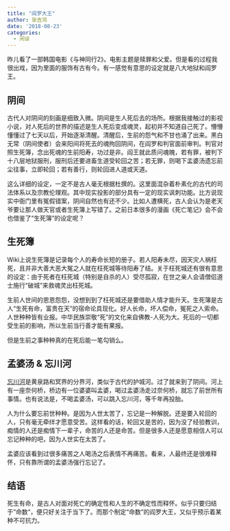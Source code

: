 ```yaml
---
title: "阎罗大王"
author: 张吉鸿
date: '2018-08-23'
categories:
  - 闲谈
---
```


昨儿看了一部韩国电影《与神同行2》。电影主题是赎罪和父爱。但是看的过程我很出戏，因为里面的服饰有古有今。有一感觉有意思的设定就是八大地狱和阎罗王。

## 阴间

古代人对阴间的刻画是细致入微。阴间是生人死后去的场所。根据我接触过的影视小说，对人死后的世界的描述是生人死后变成魂灵，起初并不知道自己死了。懵懵懂懂过了七天以后，开始逐渐清醒。清醒后，生前的怨气和不甘也涌了出来。黑白无常（阴间使者）会来阳间将死去的魂拘回阴间，在阎罗和判官面前审判。判官对照生死簿，念出死魂的生前阳寿，功过是非。阎王就此质问魂魄，若有罪，被判下十八层地狱服刑，服刑后还要进畜生道受轮回之苦；若无罪，则喝下孟婆汤遗忘前尘往事，立即轮回；若有善行，则轮回进人道或天道。

这么详细的设定，一定不是古人毫无根据杜撰的。这里面混杂着朴素化的古代的司法体系以及宗教伦理观。其中现实投影的部分具有一定的现实讽刺功能。比方说现实中衙门里有冤假错案，阴间自然也有还不少。比如人遭横死，古人会认为是老天爷要让那人做天官或者生死簿上写错了。之前日本很多的漫画《死亡笔记》会不会也借鉴了“生死簿”的设定呢？

## 生死簿

Wiki上说生死簿是记录每个人的寿命长短的册子。若人阳寿未尽，因天灾人祸枉死，且并非大善大恶大冤之人就在枉死城等待阳寿了结。关于枉死城还有很有意思的设定：由于死者在枉死城（特别是自杀的人）受尽孤寂，在世之亲人会请僧侣道士施行“破城”来救魂灵出枉死城。

生前人世间的恩恩怨怨，没想到到了枉死城还是要借助人情才能升天。生死簿是古人“生死有命，富贵在天”的宿命论具现化。好人长命，坏人偿命，冤死之人索命。人世种种皆有业报。中华民族崇敬“死”的文化来自佛教-人死为大。死后的一切都受生前的影响，所以生前当行善才能有果报。

但是生前之事种种真的在死后能一笔勾销么。

## 孟婆汤 & 忘川河

[忘川河](https://baike.baidu.com/item/忘川河/80241)是黄泉路和冥界的分界河，类似于古代的护城河。过了就来到了阴间。河上有一座奈何桥，桥边有一位婆婆叫孟婆，喝过孟婆汤走过奈何桥，就忘了前世所有事情。也有说法是，不喝孟婆汤，可以跳入忘川河，等千年再投胎。

人为什么要忘前世种种。是因为人世太苦了，忘记是一种解脱。还是要入轮回的人，只有毫无牵绊才愿意受苦。这样看的话，轮回又是苦的，因为没了经验教训，痴情的人还是痴情下一辈子，命苦的人还是命苦。但是很多人还是愿意相信人可以忘记种种的吧，因为人世实在太苦了。

孟婆应该看到过很多痛苦之人喝汤之后表情不再痛苦。看来，人最终还是很难释怀，只有靠所谓的孟婆汤强行忘记了。

## 结语

死生有命，是古人对面对死亡的确定性和人生的不确定性而释怀。似乎只要归结于”命数“，便只好关注于当下了。而那个制定“命数”的阎罗大王，又似乎预示着某种不可抗力。
